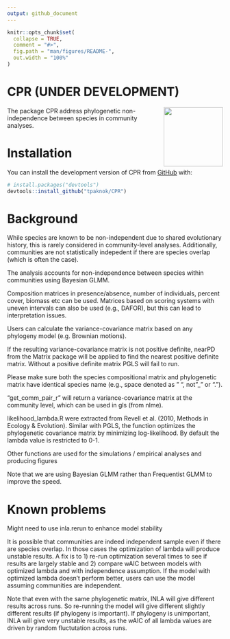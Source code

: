 ```yaml
---
output: github_document
---
```


<!-- README.md is generated from README.Rmd. Please edit that file -->

```r
knitr::opts_chunk$set(
  collapse = TRUE,
  comment = "#>",
  fig.path = "man/figures/README-",
  out.width = "100%"
)
```

# CPR (UNDER DEVELOPMENT)

<!-- badges: start -->
<img src="man/figures/CPR.png" align="right" height="138" />
<!-- badges: end -->

The package CPR address phylogenetic non-independence between species in community analyses.

# Installation

You can install the development version of CPR from [GitHub](https://github.com/) with:

``` r
# install.packages("devtools")
devtools::install_github("tpaknok/CPR")
```

# Background
While species are known to be non-independent due to shared evolutionary history, this is rarely considered in community-level analyses. Additionally, communities are not statistically indepedent if there are species overlap (which is often the case).

The analysis accounts for non-independence between species within communities using Bayesian GLMM. 

Composition matrices in presence/absence, number of individuals, percent cover, biomass etc can be used. Matrices based on scoring systems with uneven intervals can also be used (e.g., DAFOR), but this can lead to interpretation issues.

Users can calculate the variance-covariance matrix based on any phylogeny model (e.g. Brownian motions).

If the resulting variance-covariance matrix is not positive definite, nearPD from the Matrix package will be applied to find the nearest positive definite matrix. Without a positive definite matrix PGLS will fail to run.

Please make sure both the species compositional matrix and phylogenetic matrix have identical species name (e.g., space denoted as ” “, not”_” or “.”).

“get_comm_pair_r” will return a variance-covariance matrix at the community level, which can be used in gls (from nlme).

likelihood_lambda.R were extracted from Revell et al. (2010, Methods in Ecology & Evolution). Similar with PGLS, the function optimizes the phylogenetic covariance matrix by minimizing log-likelihood. By default the lambda value is restricted to 0-1.

Other functions are used for the simulations / empirical analyses and producing figures

Note that we are using Bayesian GLMM rather than Frequentist GLMM to improve the speed.

# Known problems
Might need to use inla.rerun to enhance model stability

It is possible that communities are indeed independent sample even if there are species overlap. In those cases the optimization of lambda will produce unstable results. A fix is to 1) re-run optimization several times to see if results are largely stable and 2) compare wAIC between models with optimized lambda and with independence assumption. If the model with optimized lambda doesn’t perform better, users can use the model assuming communities are independent.

Note that even with the same phylogenetic matrix, INLA will give different results across runs. So re-running the model will give different slightly different results (if phylogeny is important). If phylogeny is unimportant, INLA will give very unstable results, as the wAIC of all lambda values are driven by random fluctutation across runs.
